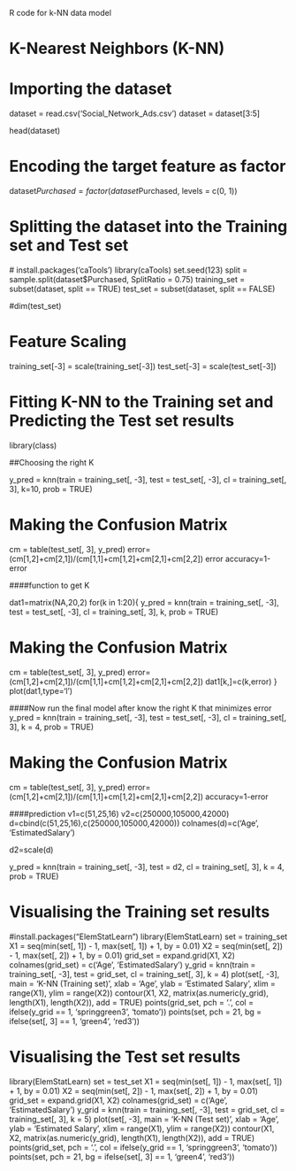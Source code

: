 R code for k-NN data model

# K-Nearest Neighbors (K-NN)

# Importing the dataset
dataset = read.csv('Social_Network_Ads.csv')
dataset = dataset[3:5]

head(dataset)

# Encoding the target feature as factor
dataset$Purchased = factor(dataset$Purchased, levels = c(0, 1))

# Splitting the dataset into the Training set and Test set
 # install.packages('caTools')
library(caTools)
set.seed(123)
split = sample.split(dataset$Purchased, SplitRatio = 0.75)
training_set = subset(dataset, split == TRUE)
test_set = subset(dataset, split == FALSE)

#dim(test_set)

# Feature Scaling
training_set[-3] = scale(training_set[-3])
test_set[-3] = scale(test_set[-3])

# Fitting K-NN to the Training set and Predicting the Test set results
library(class)

##Choosing the right K

y_pred = knn(train = training_set[, -3],
             test = test_set[, -3],
             cl = training_set[, 3],
             k=10,
             prob = TRUE)

# Making the Confusion Matrix
cm = table(test_set[, 3], y_pred)
error=(cm[1,2]+cm[2,1])/(cm[1,1]+cm[1,2]+cm[2,1]+cm[2,2])
error
accuracy=1-error


####function to get K

dat1=matrix(NA,20,2)
for(k in 1:20){
y_pred = knn(train = training_set[, -3],
             test = test_set[, -3],
             cl = training_set[, 3],
             k,
             prob = TRUE)

# Making the Confusion Matrix
cm = table(test_set[, 3], y_pred)
error=(cm[1,2]+cm[2,1])/(cm[1,1]+cm[1,2]+cm[2,1]+cm[2,2])
dat1[k,]=c(k,error)
}
plot(dat1,type='l')

####Now run the final model after know the right K that minimizes error
y_pred = knn(train = training_set[, -3],
             test = test_set[, -3],
             cl = training_set[, 3],
             k = 4,
             prob = TRUE)

# Making the Confusion Matrix
cm = table(test_set[, 3], y_pred)
error=(cm[1,2]+cm[2,1])/(cm[1,1]+cm[1,2]+cm[2,1]+cm[2,2])
accuracy=1-error



####prediction
v1=c(51,25,16)
v2=c(250000,105000,42000)
d=cbind(c(51,25,16),c(250000,105000,42000))
colnames(d)=c('Age', 'EstimatedSalary')


d2=scale(d)

y_pred = knn(train = training_set[, -3],
             test = d2,
             cl = training_set[, 3],
             k = 4,
             prob = TRUE)




# Visualising the Training set results
#install.packages("ElemStatLearn")
library(ElemStatLearn)
set = training_set
X1 = seq(min(set[, 1]) - 1, max(set[, 1]) + 1, by = 0.01)
X2 = seq(min(set[, 2]) - 1, max(set[, 2]) + 1, by = 0.01)
grid_set = expand.grid(X1, X2)
colnames(grid_set) = c('Age', 'EstimatedSalary')
y_grid = knn(train = training_set[, -3], test = grid_set, cl = training_set[, 3], k = 4)
plot(set[, -3],
     main = 'K-NN (Training set)',
     xlab = 'Age', ylab = 'Estimated Salary',
     xlim = range(X1), ylim = range(X2))
contour(X1, X2, matrix(as.numeric(y_grid), length(X1), length(X2)), add = TRUE)
points(grid_set, pch = '.', col = ifelse(y_grid == 1, 'springgreen3', 'tomato'))
points(set, pch = 21, bg = ifelse(set[, 3] == 1, 'green4', 'red3'))

# Visualising the Test set results
library(ElemStatLearn)
set = test_set
X1 = seq(min(set[, 1]) - 1, max(set[, 1]) + 1, by = 0.01)
X2 = seq(min(set[, 2]) - 1, max(set[, 2]) + 1, by = 0.01)
grid_set = expand.grid(X1, X2)
colnames(grid_set) = c('Age', 'EstimatedSalary')
y_grid = knn(train = training_set[, -3], test = grid_set, cl = training_set[, 3], k = 5)
plot(set[, -3],
     main = 'K-NN (Test set)',
     xlab = 'Age', ylab = 'Estimated Salary',
     xlim = range(X1), ylim = range(X2))
contour(X1, X2, matrix(as.numeric(y_grid), length(X1), length(X2)), add = TRUE)
points(grid_set, pch = '.', col = ifelse(y_grid == 1, 'springgreen3', 'tomato'))
points(set, pch = 21, bg = ifelse(set[, 3] == 1, 'green4', 'red3'))


